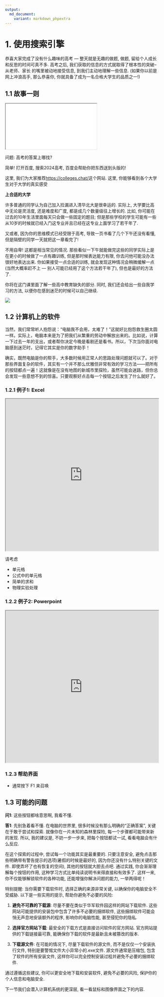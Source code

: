 ```yaml
---
output: 
  md_document:
    variant: markdown_phpextra
---
```


# 1. 使用搜索引擎

恭喜大家完成了没有什么趣味的高考 — 整天就是无趣的做题, 做题, 留给个人成长和反思的时间可真不多. 高考之后, 我们获取的信息的方式就取得了根本性的突破–从老师、家长 的嘴里被动地接受信息, 到我们主动地理解一些信息. (如果你以前是网上冲浪高手, 那么恭喜你, 你就具备了成为一名合格大学生的品质之一!)

## 1.1 故事一则

<iframe src="../slides/1.1story.html">

</iframe>

::: qst
问题: 高考的答案上哪找?
:::

::: sol
简单! 打开百度, 搜索2024高考, 百度会帮助你把东西送到头版的!
:::

::: web
这里, 我们为大家推荐<https://colleges.chat/>这个网站. 这里, 你能够看到各个大学生对于大学的真实感受
:::

::: tip
**上合适的大学**

许多普通的同学认为自己加入捡漏进入清华北大是很幸运的. 实际上, 大学要比高中无论是灵活度, 还是难度和广度, 都是成几个数量级往上增长的. 比如, 你可能在过去的10年生活里面每天只会做一些固定的题目; 但是那些学校的学生可能有一些从10岁的时候就已经入门这专业并且已经在这专业上面学习了若干年了.

又或者, 因为你的思维模式已经受限于高考, 导致一页书看了几个下午还没有看懂, 但是隔壁的同学一天就把这一章看完了!

不用自卑! 这都是相当常见的情况. 那些看似一下午就能做完这些的同学实际上是在更小的时候做了一点有趣训练, 但是那时候表达能力有限, 你去问他可能没办法很好地表达出来. 你如果接受一点合适的训练, 就会发现这种情况会稍微缓解一点(当然大概率赶不上 — 别人可能已经用了这个方法若干年了), 但也是最好的方法了.

你将在这门课里面了解一些高中教育缺失的部分. 同时, 我们还会给出一些自我学习的方法, 以便你在感到迷茫的时候可以自己继续.
:::

![](images/Screenshot%202024-06-16%20at%2000.05.55.png)

## 1.2 计算机上的软件

当然，我们常常听人抱怨说：“电脑我不会用，太难了！”这就好比抱怨救生圈太圆一样。实际上，电脑本来是为了把我们从繁重的劳动中解放出来的。比如说，计算一下过去一年的支出，或者帮你决定今晚是看剧还是看书。所以，下次当你面对电脑感到迷茫时，记得它其实是你的数字助手！

确实，既然电脑是你的帮手，大多数时候用正常人的思路处理问题就可以了。对于那些界面复杂的软件，其实有一个并不那么优雅但非常有效的学习方法——把所有的按钮都点一遍！这就像是在没有地图的新城市里探险，虽然可能会迷路，但你总会发现一些意想不到的惊喜。只要观察好点击每一个按钮之后发生了什么就好了。

### 1.2.1 例子1: Excel

<iframe src="https://ethercalc.net/" width="100%" height="500px">

</iframe>

请考虑

-   单元格
-   公式中的单元格
-   简单的求和
-   物理实验处理

### 1.2.2 例子2: Powerpoint

<iframe src="https://www.microsoft.com/en-us/microsoft-365/powerpoint" width="100%" height="500px">

</iframe>

### 1.2.3 帮助界面

-   通常按下 F1 来召唤

## 1.3 可能的问题

**问1**: 这些按钮都啥意思啊, 我看不懂.

**答1**: 先别急着看不懂. 在电脑的世界里, 很多时候没有那么明确的“正确答案”, 关键在于敢于尝试和探索. 就像你在一片未知的森林里探险, 每一个步骤都可能带来新的发现. 所以, 我的建议是, 不妨一步一步来, 把每个按钮都试一试, 看看电脑会有什么反应.

在这个探索的过程中, 尝试每一个功能其实是最重要的. 只要注意安全, 避免点击那些明确带有警告提示的选项(暑假的时候是最好的, 因为你还没有什么特别关键的文件. 即使弄坏了也有恢复的空间), 其他的按钮就大胆去点吧. 通过实践, 你会渐渐理解每个按钮的作用, 这种学习方式比单纯读说明书来得直接和有效多了. 这样一来, 你不仅能够解锁软件的各种功能, 还能增强你解决问题的能力, 一举两得呢！

特别提醒: 当你需要下载软件时, 选择正确的来源非常关键, 以确保你的电脑安全不受威胁. 以下是一些实用的提示, 帮助你避免不必要的风险:

1.  **避免不可靠的下载源**: 尽量不要在类似于华军软件园这样的网站下载软件. 这些网站可能提供的安装包中包含了许多不必要的捆绑软件, 这些捆绑软件可能会悄无声息地安装额外的程序, 影响你的电脑性能, 甚至侵犯你的隐私.

2.  **选择官方网站下载**: 最安全的下载方式是直接访问软件的官方网站. 官方网站提供的下载链接最可靠, 能确保你下载的软件是最新且未被篡改的版本.

3.  **下载源文件**: 在可能的情况下, 尽量下载软件的源文件, 而不是仅仅一个安装执行文件, 特别是要警惕文件大小异常小的.exe文件. 源文件通常是压缩包, 包含了软件的所有安装文件, 这样你可以完全控制安装过程并避免不必要的捆绑软件.

通过遵循这些建议, 你可以更安全地下载和安装软件, 避免不必要的风险, 保护你的个人信息和电脑安全.

::: tak
下一节我们会潜入计算机系统的更深层, 看一看鼠标和图像界面之下的内容.
:::

